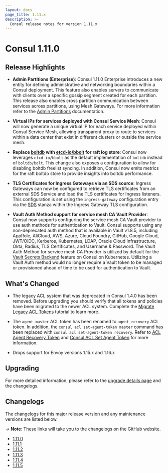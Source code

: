 ```yaml
---
layout: docs
page_title: 1.11.x
description: >-
  Consul release notes for version 1.11.x
---
```


# Consul 1.11.0

## Release Highlights

- **Admin Partitions (Enterprise)**: Consul 1.11.0 Enterprise introduces a new entity for defining administrative and networking boundaries within a Consul deployment. This feature also enables servers to communicate with clients over a specific gossip segment created for each partition. This release also enables cross partition communication between services across partitions, using Mesh Gateways. For more information refer to the [Admin Partitions](/consul/docs/multi-tenant/admin-partition) documentation.

- **Virtual IPs for services deployed with Consul Service Mesh**:  Consul will now generate a unique virtual IP for each service deployed within Consul Service Mesh, allowing transparent proxy to route to services within a data center that exist in different clusters or outside the service mesh.

- **Replace [boltdb](https://github.com/boltdb/bolt) with [etcd-io/bbolt](https://github.com/etcd-io/bbolt) for raft log store**: Consul now leverages `etcd-io/bbolt` as the default implementation of `boltdb` instead of `boltdb/bolt`. This change also exposes a configuration to allow for disabling boltdb freelist syncing. In addition, Consul now emits metrics for the raft boltdb store to provide insights into boltdb performance.

- **TLS Certificates for Ingress Gateways via an SDS source**: Ingress Gateways can now be configured to retrieve TLS certificates from an external SDS Service and load the TLS certificates for Ingress listeners. This configuration is set using the `ingress-gateway` configuration entry via the [SDS](/consul/docs/connect/config-entries/ingress-gateway#sds) stanza within the Ingress Gateway TLS configuration.

- **Vault Auth Method support for service mesh CA Vault Provider**: Consul now supports configuring the service mesh CA Vault provider to use auth methods for authentication to Vault. Consul supports using any non-deprecated auth method that is available in Vault v1.8.5, including AppRole, AliCloud, AWS, Azure, Cloud Foundry, GitHub, Google Cloud, JWT/OIDC, Kerberos, Kubernetes, LDAP, Oracle Cloud Infrastructure, Okta, Radius, TLS Certificates, and Username & Password. The Vault Auth Method for service mesh CA Provider is utilized by default for the [Vault Secrets Backend](/consul/docs/deploy/server/k8s/vault) feature on Consul on Kubernetes. Utilizing a Vault Auth method would no longer require a Vault token to be managed or provisioned ahead of time to be used for authentication to Vault.

## What's Changed

- The legacy ACL system that was deprecated in Consul 1.4.0 has been removed. Before upgrading you should verify that all tokens and policies have been migrated to the newer ACL system. Complete the [Migrate Legacy ACL Tokens](/consul/tutorials/security-operations/access-control-token-migration) tutorial to learn more.

- The `agent_master` ACL token has been renamed to `agent_recovery` ACL token. In addition, the `consul acl set-agent-token master` command has been replaced with `consul acl set-agent-token recovery`. Refer to [ACL Agent Recovery Token](/consul/docs/security/acl/tokens#acl-agent-recovery-token) and [Consul ACL Set Agent Token](/consul/commands/acl/set-agent-token) for more information.

- Drops support for Envoy versions 1.15.x and 1.16.x

## Upgrading

For more detailed information, please refer to the [upgrade details page](/consul/docs/upgrading/upgrade-specific#consul-1-11-0) and the changelogs.

## Changelogs

The changelogs for this major release version and any maintenance versions are listed below.

-> **Note**: These links will take you to the changelogs on the GitHub website.

- [1.11.0](https://github.com/hashicorp/consul/releases/tag/v1.11.0)
- [1.11.1](https://github.com/hashicorp/consul/releases/tag/v1.11.1)
- [1.11.2](https://github.com/hashicorp/consul/releases/tag/v1.11.2)
- [1.11.3](https://github.com/hashicorp/consul/releases/tag/v1.11.3)
- [1.11.4](https://github.com/hashicorp/consul/releases/tag/v1.11.4)
- [1.11.5](https://github.com/hashicorp/consul/releases/tag/v1.11.5)
